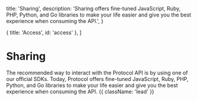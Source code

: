  title: 'Sharing',
  description:
    'Sharing offers fine-tuned JavaScript, Ruby, PHP, Python, and Go libraries to make your life easier and give you the best experience when consuming the API.',
}

  { title: 'Access', id: 'access' },
]

# Sharing

The recommended way to interact with the Protocol API is by using one of our official SDKs. Today, Protocol offers fine-tuned JavaScript, Ruby, PHP, Python, and Go libraries to make your life easier and give you the best experience when consuming the API. {{ className: 'lead' }}
